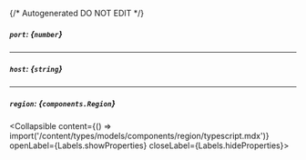 {/* Autogenerated DO NOT EDIT  */}

##### `port`: *{`number`}*

---
##### `host`: *{`string`}*

---
##### `region`: *{`components.Region`}*
<Collapsible content={() => import('/content/types/models/components/region/typescript.mdx')} openLabel={Labels.showProperties} closeLabel={Labels.hideProperties}>
</Collapsible>


